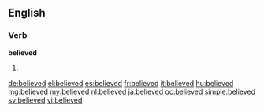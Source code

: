 ==English==

===Verb===
'''believed'''

# {{past of|believe}}

[[de:believed]]
[[el:believed]]
[[es:believed]]
[[fr:believed]]
[[it:believed]]
[[hu:believed]]
[[mg:believed]]
[[my:believed]]
[[nl:believed]]
[[ja:believed]]
[[oc:believed]]
[[simple:believed]]
[[sv:believed]]
[[vi:believed]]
